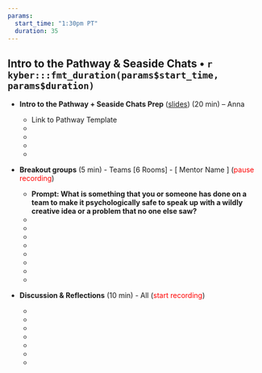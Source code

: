 ```yaml
---
params: 
  start_time: "1:30pm PT"
  duration: 35
---
```


## Intro to the Pathway & Seaside Chats • `r kyber:::fmt_duration(params$start_time, params$duration)`

-   **Intro to the Pathway + Seaside Chats Prep** ([slides](https://docs.google.com/presentation/d/1TwCyf9xicLWBfPhW9HnYQH3-mHycEyVKTm38zSg4D3Q/edit#slide=id.p)) (20 min) – Anna

    -   ‎Link to Pathway Template
    -   
    -   
    -   
    -   

-   **Breakout groups** (5 min) - Teams [6 Rooms] - [ Mentor Name ] (<font color="red">pause recording</font>)

    -   **Prompt: What is something that you or someone has done on a team to make it psychologically safe to speak up with a wildly creative idea or a problem that no one else saw?**
    -   **‎**
    -   
    -   ‎
    -   
    -   
    -   
    -   ‎
    -   

-   **Discussion & Reflections** (10 min) - All (<font color="red">start recording</font>)

    -   ‎
    -   
    -   
    -   
    -   ‎
    -   
    -   
